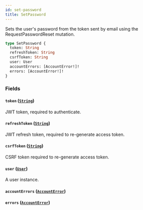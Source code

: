 ```yaml
---
id: set-password
title: SetPassword
---
```



Sets the user's password from the token sent by email using the RequestPasswordReset mutation.

```graphql
type SetPassword {
  token: String
  refreshToken: String
  csrfToken: String
  user: User
  accountErrors: [AccountError!]!
  errors: [AccountError!]!
}
```


### Fields

#### `token` ([`String`](../../../developer/api-reference/scalars/string))

JWT token, required to authenticate.


#### `refreshToken` ([`String`](../../../developer/api-reference/scalars/string))

JWT refresh token, required to re-generate access token.


#### `csrfToken` ([`String`](../../../developer/api-reference/scalars/string))

CSRF token required to re-generate access token.


#### `user` ([`User`](../../../developer/api-reference/objects/user))

A user instance.


#### `accountErrors` ([`AccountError`](../../../developer/api-reference/objects/account-error))




#### `errors` ([`AccountError`](../../../developer/api-reference/objects/account-error))






